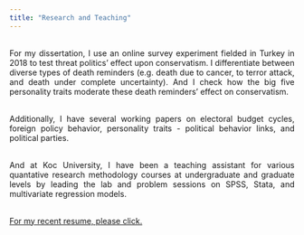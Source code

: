 ```yaml
---
title: "Research and Teaching"
---
```


<style>
body {
text-align: justify}
</style>

<br>
For my dissertation, I use an online survey experiment fielded in Turkey in 2018 to test threat politics' effect upon conservatism. I differentiate between diverse types of death reminders (e.g. death due to cancer, to terror attack, and death under complete uncertainty). And I check how the big five personality traits moderate these death reminders' effect on conservatism. 

<br>
Additionally, I have several working papers on electoral budget cycles, foreign policy behavior, personality traits - political behavior links, and political parties. 

<br> 
And at Koc University, I have been a teaching assistant for various quantative research methodology courses at undergraduate and graduate levels by leading the lab and problem sessions on SPSS, Stata, and multivariate regression models.  

<br>
<a href="https://www.dropbox.com/s/1oakroh4i0l0gzw/CV.pdf?dl=0">For my recent resume, please click. </a>
<!--
<button class="btn btn-primary" data-toggle="collapse" data-target="#Spectra">To access to my recent resume, please click.</button> 
<div id="Spectra" class="collapse">    
<object data="CV.pdf" width="750px" height="750px">
    <embed src="CV.pdf">
    </embed>
</object>
</div>
--> 
